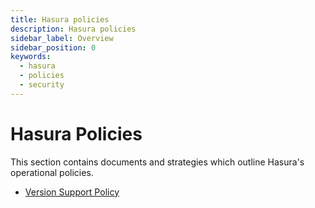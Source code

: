 ```yaml
---
title: Hasura policies
description: Hasura policies
sidebar_label: Overview
sidebar_position: 0
keywords:
  - hasura
  - policies
  - security
---
```


# Hasura Policies

This section contains documents and strategies which outline Hasura's operational policies.

- [Version Support Policy](/help/policies/versioning.mdx)
